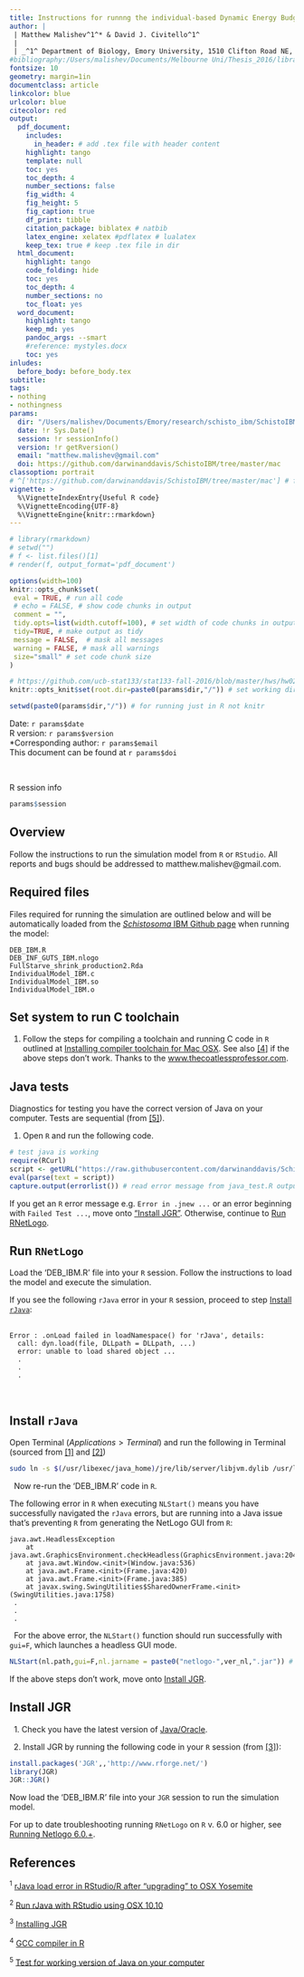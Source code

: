 ```yaml
---
title: Instructions for runnng the individual-based Dynamic Energy Budget _Schistosoma_ population model (SIDEB) on Mac OSX     
author: |
 | Matthew Malishev^1^* & David J. Civitello^1^   
 |  
 | _^1^ Department of Biology, Emory University, 1510 Clifton Road NE, Atlanta, GA, USA, 30322_
#bibliography:/Users/malishev/Documents/Melbourne Uni/Thesis_2016/library.bib
fontsize: 10
geometry: margin=1in
documentclass: article
linkcolor: blue  
urlcolor: blue
citecolor: red
output:
  pdf_document:
    includes:
      in_header: # add .tex file with header content
    highlight: tango
    template: null
    toc: yes
    toc_depth: 4
    number_sections: false
    fig_width: 4
    fig_height: 5
    fig_caption: true
    df_print: tibble 
    citation_package: biblatex # natbib
    latex_engine: xelatex #pdflatex # lualatex
    keep_tex: true # keep .tex file in dir 
  html_document:
    highlight: tango
    code_folding: hide
    toc: yes
    toc_depth: 4
    number_sections: no
    toc_float: yes
  word_document:
    highlight: tango
    keep_md: yes
    pandoc_args: --smart
    #reference: mystyles.docx
    toc: yes
inludes:
  before_body: before_body.tex
subtitle: 
tags:
- nothing
- nothingness
params: 
  dir: "/Users/malishev/Documents/Emory/research/schisto_ibm/SchistoIBM/mac"
  date: !r Sys.Date()
  session: !r sessionInfo()  
  version: !r getRversion()
  email: "matthew.malishev@gmail.com"
  doi: https://github.com/darwinanddavis/SchistoIBM/tree/master/mac
classoption: portrait
# ^['https://github.com/darwinanddavis/SchistoIBM/tree/master/mac'] # footnote
vignette: >
  %\VignetteIndexEntry{Useful R code}
  %\VignetteEncoding{UTF-8}
  %\VignetteEngine{knitr::rmarkdown}
---
```


<script type="text/x-mathjax-config">
  MathJax.Hub.Config({ TeX: { equationNumbers: {autoNumber: "all"} } });
</script>

```r
# library(rmarkdown)
# setwd("")
# f <- list.files()[1]
# render(f, output_format='pdf_document')
```

```r
options(width=100)
knitr::opts_chunk$set(
 eval = TRUE, # run all code
 # echo = FALSE, # show code chunks in output 
 comment = "",
 tidy.opts=list(width.cutoff=100), # set width of code chunks in output
 tidy=TRUE, # make output as tidy
 message = FALSE,  # mask all messages
 warning = FALSE, # mask all warnings 
 size="small" # set code chunk size
)

# https://github.com/ucb-stat133/stat133-fall-2016/blob/master/hws/hw02-tables-ggplot.Rmd
knitr::opts_knit$set(root.dir=paste0(params$dir,"/")) # set working dir

setwd(paste0(params$dir,"/")) # for running just in R not knitr
```

\newpage   

Date: `r params$date`  
R version: `r params$version`  
*Corresponding author: `r params$email`  
This document can be found at `r params$doi`  

\  

R session info 

```r
params$session
```      

\newpage  

## Overview

Follow the instructions to run the simulation model from `R` or `RStudio`. All reports and bugs should be addressed to matthew.malishev@gmail.com.   

## Required files  
Files required for running the simulation are outlined below and will be automatically loaded from the [*Schistosoma* IBM Github page](https://github.com/darwinanddavis/SchistoIBM) when running the model:  

```
DEB_IBM.R
DEB_INF_GUTS_IBM.nlogo
FullStarve_shrink_production2.Rda
IndividualModel_IBM.c
IndividualModel_IBM.so
IndividualModel_IBM.o
```

## Set system to run C toolchain  
1. Follow the steps for compiling a toolchain and running C code in `R` outlined at [Installing compiler toolchain for Mac OSX](https://thecoatlessprofessor.com/programming/r-compiler-tools-for-rcpp-on-macos/). See also [[4]](#references) if the above steps don't work. Thanks to the [www.thecoatlessprofessor.com](www.thecoatlessprofessor.com).         

## Java tests  
Diagnostics for testing you have the correct version of Java on your computer. Tests are sequential (from [[5]](#references)).     

1. Open `R` and run the following code.  

```r
# test java is working
require(RCurl)
script <- getURL("https://raw.githubusercontent.com/darwinanddavis/SchistoIBM/master/mac/java_test.R", ssl.verifypeer = FALSE)
eval(parse(text = script))
capture.output(errorlist()) # read error message from java_test.R output

```

If you get an `R` error message e.g. `Error in .jnew ...` or an error beginning with `Failed Test ...`, move onto ["Install JGR"](#install-jgr). Otherwise, continue to [Run RNetLogo](#run-rnetlogo).    

## Run `RNetLogo`  

Load the 'DEB_IBM.R' file into your `R` session. Follow the instructions to load the model and execute the simulation.  

If you see the following `rJava` error in your `R` session, proceed to step [Install `rJava`](#install-rjava):  
\  
\  
```
Error : .onLoad failed in loadNamespace() for 'rJava', details:
  call: dyn.load(file, DLLpath = DLLpath, ...)
  error: unable to load shared object ...
  .  
  .  
  .  
```
\  
\  

## Install `rJava`  

Open Terminal ($Applications > Terminal$) and run the following in Terminal (sourced from [[1]](#references) and [[2]](#references)) 
\  
```bash
sudo ln -s $(/usr/libexec/java_home)/jre/lib/server/libjvm.dylib /usr/local/lib
```
\  
Now re-run the 'DEB_IBM.R' code in `R`.  

The following error in `R` when executing `NLStart()` means you have successfully navigated the `rJava` errors, but are running into a Java issue that's preventing `R` from generating the NetLogo GUI from `R`:
\  
\  
```
java.awt.HeadlessException
    at java.awt.GraphicsEnvironment.checkHeadless(GraphicsEnvironment.java:204)
    at java.awt.Window.<init>(Window.java:536)
    at java.awt.Frame.<init>(Frame.java:420)
    at java.awt.Frame.<init>(Frame.java:385)
    at javax.swing.SwingUtilities$SharedOwnerFrame.<init>(SwingUtilities.java:1758)  
 .   
 .  
 .  
```  
\  
For the above error, the `NLStart()` function should run successfully with `gui=F`, which launches a headless GUI mode.
\  
```r
NLStart(nl.path,gui=F,nl.jarname = paste0("netlogo-",ver_nl,".jar")) # open netlogo w/o gui
```

If the above steps don't work, move onto [Install JGR](#install-jgr).      

## Install JGR  
\  
1. Check you have the latest version of [Java/Oracle](https://www.oracle.com/technetwork/java/javase/downloads/index-jsp-138363.html).  

2. Install JGR by running the following code in your `R` session (from [[3]](#references)):
\  
```r
install.packages('JGR',,'http://www.rforge.net/')
library(JGR)
JGR::JGR()
```

Now load the 'DEB_IBM.R' file into your `JGR` session to run the simulation model.   

For up to date troubleshooting running `RNetLogo` on `R` v. 6.0 or higher, see [Running Netlogo 6.0.+](https://github.com/NetLogo/NetLogo/issues/1282).  

## References  
^1^ [rJava load error in RStudio/R after “upgrading” to OSX Yosemite](https://stackoverflow.com/questions/30738974/rjava-load-error-in-rstudio-r-after-upgrading-to-osx-yosemite)      

^2^ [Run rJava with RStudio using OSX 10.10](http://paulklemm.com/blog/2015-02-20-run-rjava-with-rstudio-under-osx-10-dot-10/)  

^3^ [Installing JGR](https://github.com/markush81/JGR) 

^4^ [GCC compiler in R](https://stackoverflow.com/questions/1616983/building-r-packages-using-alternate-gcc)  

^5^ [Test for working version of Java on your computer](https://stackoverflow.com/questions/14915898/rnetlogo-function-nlstart-fails-to-launch-gui)  

